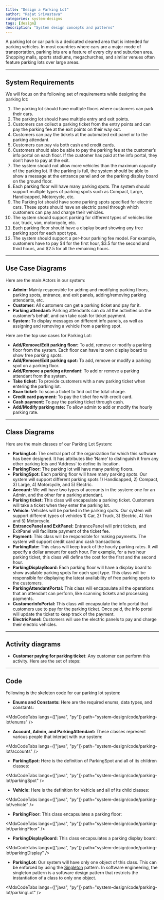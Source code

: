 ```yaml
---
title: "Design a Parking Lot"
author: "Rajat Srivastava"
categories: system-designs
tags: [design]
description: "System design concepts and patterns"
---
```


A parking lot or car park is a dedicated cleared area that is intended for parking vehicles. In most countries where cars are a major mode of transportation, parking lots are a feature of every city and suburban area. Shopping malls, sports stadiums, megachurches, and similar venues often feature parking lots over large areas.

---
## System Requirements
We will focus on the following set of requirements while designing the parking lot:
1. The parking lot should have multiple floors where customers can park their cars.
2. The parking lot should have multiple entry and exit points.
3. Customers can collect a parking ticket from the entry points and can pay the parking fee at the exit points on their way out.
4. Customers can pay the tickets at the automated exit panel or to the parking attendant.
5. Customers can pay via both cash and credit cards.
6. Customers should also be able to pay the parking fee at the customer’s info portal on each floor. If the customer has paid at the info portal, they don’t have to pay at the exit.
7. The system should not allow more vehicles than the maximum capacity of the parking lot. If the parking is full, the system should be able to show a message at the entrance panel and on the parking display board on the ground floor.
8. Each parking floor will have many parking spots. The system should support multiple types of parking spots such as Compact, Large, Handicapped, Motorcycle, etc.
9. The Parking lot should have some parking spots specified for electric cars. These spots should have an electric panel through which customers can pay and charge their vehicles.
10. The system should support parking for different types of vehicles like car, truck, van, motorcycle, etc.
11. Each parking floor should have a display board showing any free parking spot for each spot type.
12. The system should support a per-hour parking fee model. For example, customers have to pay $4 for the first hour, $3.5 for the second and third hours, and $2.5 for all the remaining hours.

---
## Use Case Diagrams
Here are the main Actors in our system:

- **Admin:** Mainly responsible for adding and modifying parking floors, parking spots, entrance, and exit panels, adding/removing parking attendants, etc.
- **Customer:** All customers can get a parking ticket and pay for it.
- **Parking attendant:** Parking attendants can do all the activities on the customer’s behalf, and can take cash for ticket payment.
- **System:** To display messages on different info panels, as well as assigning and removing a vehicle from a parking spot.

Here are the top use cases for Parking Lot:

- **Add/Remove/Edit parking floor:** To add, remove or modify a parking floor from the system. Each floor can have its own display board to show free parking spots.
- **Add/Remove/Edit parking spot:** To add, remove or modify a parking spot on a parking floor.
- **Add/Remove a parking attendant:** To add or remove a parking attendant from the system.
- **Take ticket:** To provide customers with a new parking ticket when entering the parking lot.
- **Scan ticket:** To scan a ticket to find out the total charge.
- **Credit card payment:** To pay the ticket fee with credit card.
- **Cash payment:** To pay the parking ticket through cash.
- **Add/Modify parking rate:** To allow admin to add or modify the hourly parking rate.

<MdxImage 
  src="design/parking-lot/use-case.svg" 
  alt="Usecase Diagram for Parking Lot"
/>

---
## Class Diagrams
Here are the main classes of our Parking Lot System:

- **ParkingLot:** The central part of the organization for which this software has been designed. It has attributes like ‘Name’ to distinguish it from any other parking lots and ‘Address’ to define its location.
- **ParkingFloor:** The parking lot will have many parking floors.
- **ParkingSpot:** Each parking floor will have many parking spots. Our system will support different parking spots 1) Handicapped, 2) Compact, 3) Large, 4) Motorcycle, and 5) Electric.
- **Account:** We will have two types of accounts in the system: one for an Admin, and the other for a parking attendant.
- **Parking ticket:** This class will encapsulate a parking ticket. Customers will take a ticket when they enter the parking lot.
- **Vehicle:** Vehicles will be parked in the parking spots. Our system will support different types of vehicles 1) Car, 2) Truck, 3) Electric, 4) Van and 5) Motorcycle.
- **EntrancePanel and ExitPanel:** EntrancePanel will print tickets, and ExitPanel will facilitate payment of the ticket fee.
- **Payment:** This class will be responsible for making payments. The system will support credit card and cash transactions.
- **ParkingRate:** This class will keep track of the hourly parking rates. It will specify a dollar amount for each hour. For example, for a two hour parking ticket, this class will define the cost for the first and the second hour.
- **ParkingDisplayBoard:** Each parking floor will have a display board to show available parking spots for each spot type. This class will be responsible for displaying the latest availability of free parking spots to the customers.
- **ParkingAttendantPortal:** This class will encapsulate all the operations that an attendant can perform, like scanning tickets and processing payments.
- **CustomerInfoPortal:** This class will encapsulate the info portal that customers use to pay for the parking ticket. Once paid, the info portal will update the ticket to keep track of the payment.
- **ElectricPanel:** Customers will use the electric panels to pay and charge their electric vehicles.

<MdxImage 
  src="design/parking-lot/class-diagram.png" 
  alt="Class Diagram for Parking Lot"
/>

<MdxImage 
  src="design/concepts/uml.svg" 
  alt="Uml"
/>

---
## Activity diagrams

- **Customer paying for parking ticket:** Any customer can perform this activity. Here are the set of steps:

<MdxImage 
  src="design/parking-lot/activity-payout.svg" 
  alt="Activity Diagram for Parking Lot"
/>

---
## Code
Following is the skeleton code for our parking lot system:

- **Enums and Constants:** Here are the required enums, data types, and constants:

<MdxCodeTabs
  langs={["java", "py"]}
  path="system-design/code/parking-lot/enums"
/>

- **Account, Admin, and ParkingAttendant:** These classes represent various people that interact with our system:

<MdxCodeTabs
  langs={["java", "py"]}
  path="system-design/code/parking-lot/accounts"
/>

- **ParkingSpot:** Here is the definition of ParkingSpot and all of its children classes:

<MdxCodeTabs
  langs={["java", "py"]}
  path="system-design/code/parking-lot/parkingSpot"
/>

- **Vehicle:** Here is the definition for Vehicle and all of its child classes:

<MdxCodeTabs
  langs={["java", "py"]}
  path="system-design/code/parking-lot/vehicle"
/>

- **ParkingFloor:** This class encapsulates a parking floor:

<MdxCodeTabs
  langs={["java", "py"]}
  path="system-design/code/parking-lot/parkingFloor"
/>

- **ParkingDisplayBoard:** This class encapsulates a parking display board:

<MdxCodeTabs
  langs={["java", "py"]}
  path="system-design/code/parking-lot/parkingDisplay"
/>

- **ParkingLot:** Our system will have only one object of this class. This can be enforced by using the [Singleton](https://en.wikipedia.org/wiki/Singleton_pattern) pattern. In software engineering, the singleton pattern is a software design pattern that restricts the instantiation of a class to only one object.

<MdxCodeTabs
  langs={["java", "py"]}
  path="system-design/code/parking-lot/parkingLot"
/>